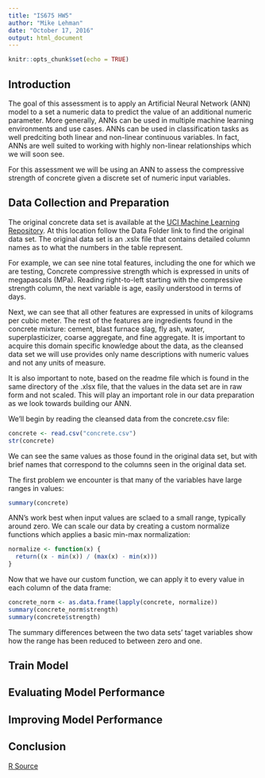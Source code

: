 ```yaml
---
title: "IS675 HW5"
author: "Mike Lehman"
date: "October 17, 2016"
output: html_document
---
```


```r
knitr::opts_chunk$set(echo = TRUE)
```

## Introduction

The goal of this assessment is to apply an Artificial Neural Network (ANN) model to a set a numeric data to predict the value of an additional numeric parameter. More generally, ANNs can be used in multiple machine learning environments and use cases. ANNs can be used in classification tasks as well predciting both linear and non-linear continuous variables. In fact, ANNs are well suited to working with highly non-linear relationships which we will soon see.

For this assessment we will be using an ANN to assess the compressive strength of concrete given a discrete set of numeric input variables. 

## Data Collection and Preparation

The original concrete data set is available at the [UCI Machine Learning Repository](https://archive.ics.uci.edu/ml/datasets/Concrete+Compressive+Strength). At this location follow the Data Folder link to find the original data set. The original data set is an .xslx file that contains detailed column names as to what the numbers in the table represent.

For example, we can see nine total features, including the one for which we are testing, Concrete compressive strength which is expressed in units of megapascals (MPa). Reading right-to-left starting with the compressive strength column, the next variable is age, easily understood in terms of days. 

Next, we can see that all other features are expressed in units of kilograms per cubic meter. The rest of the features are ingredients found in the concrete mixture: cement, blast furnace slag, fly ash, water, superplasticizer, coarse aggregate, and fine aggregate. It is important to acquire this domain specific knowledge about the data, as the cleansed data set we will use provides only name descriptions with numeric values and not any units of measure.

It is also important to note, based on the readme file which is found in the same directory of the .xlsx file, that the values in the data set are in raw form and not scaled. This will play an important role in our data preparation as we look towards building our ANN.

We'll begin by reading the cleansed data from the concrete.csv file:

```r
concrete <- read.csv("concrete.csv")
str(concrete)
```

We can see the same values as those found in the original data set, but with brief names that correspond to the columns seen in the original data set.

The first problem we encounter is that many of the variables have large ranges in values:

```r
summary(concrete)
```

ANN's work best when input values are sclaed to a small range, typically around zero. We can scale our data by creating a custom normalize functions which applies a basic min-max normalization:

```r
normalize <- function(x) { 
  return((x - min(x)) / (max(x) - min(x)))
}
```

Now that we have our custom function, we can apply it to every value in each column of the data frame:

```r
concrete_norm <- as.data.frame(lapply(concrete, normalize))
summary(concrete_norm$strength)
summary(concrete$strength)
```

The summary differences between the two data sets' taget variables show how the range has been reduced to between zero and one.

## Train Model



## Evaluating Model Performance

## Improving Model Performance

## Conclusion


[R Source](hw5-conrete.R) 